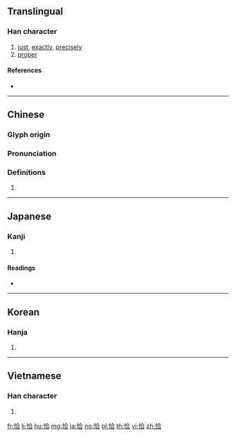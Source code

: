 ==Translingual==

===Han character===
{{Han char|rn=61|rad=心|as=06|sn=9|four=98061|canj=POMR|ids=⿰忄合}}

# [[just]], [[exactly]], [[precisely]]
# [[proper]]

====References====
* {{Han ref|kx=0386.010|dkj=10603|dj=0718.020|hdz=42297.020|uh=6070|ud=24688|bh=ABEA|bd=44010}}

----

==Chinese==
{{zh-forms}}

===Glyph origin===
{{Han etym}}

===Pronunciation===
{{zh-pron
|m=qià
|c=hap1,aam1
|h=pfs=
|md=
|mn=
|w=
|mc=y
|oc=y
|cat=
}}

===Definitions===
{{zh-hanzi}}

# {{rfdef|lang=zh}}

----

==Japanese==

===Kanji===
{{ja-kanji|grade=|rs=心06}}

# {{defn|lang=ja|sort=心06}}

====Readings====
* {{ja-readings|on=[[こう]] (kō), [[かつ]] (katsu)|kun=[[あたかも]] (atakamo)}}

----

==Korean==

===Hanja===
{{ko-hanja|hangeul=흡|eumhun=|rv=heup|mr=hŭp|y=hup}}

# {{defn|lang=ko|sort=心06}}

----

==Vietnamese==

===Han character===
{{vi-readings|rs=心06|hanviet=kháp}}

# {{defn|lang=vi|sort=心06}}

[[fr:恰]]
[[li:恰]]
[[hu:恰]]
[[mg:恰]]
[[ja:恰]]
[[no:恰]]
[[pl:恰]]
[[th:恰]]
[[vi:恰]]
[[zh:恰]]